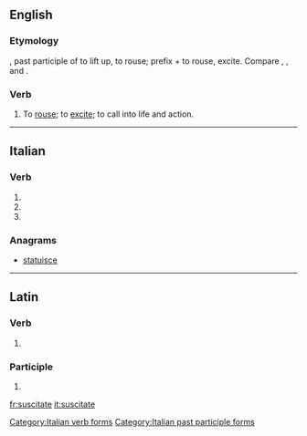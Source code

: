 ==English==

===Etymology===
{{etyl|la|en}} {{lena}} {{term|suscitatus}}, past participle of {{term|suscitare}} to lift up, to rouse; prefix {{term|sub-}} + {{term|citare}} to rouse, excite. Compare {{term|excite}}, {{term|incite}}, and {{term|resuscitate}}.

===Verb===
{{en-verb|suscitat}}

# {{context|obsolete|transitive|lang=en}} To [[rouse]]; to [[excite]]; to call into life and action.

{{Webster 1913}}

----

==Italian==

===Verb===
{{head|it|verb form}}

# {{conjugation of|suscitare||2|p|pres|ind|lang=it}}
# {{conjugation of|suscitare||2|p|imp|lang=it}}
# {{feminine plural of|suscitato|lang=it}}

===Anagrams===
* [[statuisce#Italian|statuisce]]

[[Category:Italian verb forms]]
[[Category:Italian past participle forms]]

----

==Latin==

===Verb===
{{la-verb-form|suscitāte}}

# {{conjugation of|suscitō||2|p|pres|act|imp|lang=la}}

===Participle===
{{la-part-form|suscitāte}}

# {{inflection of|suscitātus||voc|m|s|lang=la}}

[[fr:suscitate]]
[[it:suscitate]]
